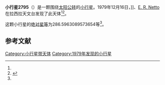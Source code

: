 {{Infobox planet
| bgcolour = #FFFFC0
| name = 2795 Lepage
| symbol = 
| image = 
| caption = 
| discovery = yes
| discovery_ref = 
| discoverer = {{link-en|亨利·德波鸿诺|Henri Debehogne}}]]、[[E._R._Netto|E. R. Netto]]
| discovery_site = [[拉西拉天文台|拉西拉天文台]] 
| discovered = 1979年12月16日
| designations = yes
| mp_name = 
| named_after = 
| alt_names = 1979 YM/ 1974 HP2 / 1982 UK
| mp_category = [[主带小行星|主带小行星]]
| orbit_ref = <ref name="a">[http://ssd.jpl.nasa.gov/sbdb.cgi?sstr=2795 2795 Lepage] {{Wayback|url=http://ssd.jpl.nasa.gov/sbdb.cgi?sstr=2795 |date=20200820021821 }}，小行星數據庫瀏覽器（JPL Small-Body Database Browser）－[[美国国家航空航天局|美国国家航空航天局]]喷气推进实验室</ref>
| epoch = 2456400.5 (2013年4月18日更新)
| aphelion = {{convert|2.36099529197433|AU|km|3|abbr=on|lk=out}}
| perihelion = {{convert|2.230604979194892|AU|km|3|abbr=on}}
| semimajor = {{convert|2.295800135584611|AU|km|3|abbr=on}}
| eccentricity = 0.028397575
| period = 1270.572767 [[日|日]]<br />3.48[[儒略年|儒略年]]
| avg_speed = 
| inclination = 6.040845389070731
| asc_node = 213.467922392391
| mean_anomaly = 
| arg_peri = 286.5963089573654
| satellites = 
| physical_characteristics = yes
| dimensions = 
| mass = 
| density = 
| surface_grav = 
| escape_velocity = 
| sidereal_day = 
| axial_tilt = 
| pole_ecliptic_lat = 
| pole_ecliptic_lon = 
| albedo = 
| temperatures= 
| temp_name1 = 
| mean_temp_1 = 
| max_temp_1 = 
| temp_name2 = 
| max_temp_2 = 
| spectral_type = 
| abs_magnitude = 286.5963089573654
}}

'''小行星2795'''（{{lang-en|2795 Lepage}}）是一颗围绕[[太阳|太阳]][[公转|公转]]的[[小行星|小行星]]。1979年12月16日，{{link-en|亨利·德波鸿诺|Henri Debehogne}}]]、[[E._R._Netto|E. R. Netto]]在拉西拉天文台发现了此天体<ref name="a" /><ref>{{cite news|title=小行星列表|url=http://cfa-www.harvard.edu/iau/lists/NumberedMPs.txt|accessdate=2013-07-08|newspaper=哈佛大学|archive-date=2008-05-17|archive-url=https://web.archive.org/web/20080517010638/http://cfa-www.harvard.edu/iau/lists/NumberedMPs.txt|dead-url=no}}</ref>。

这颗小行星的[[绝对星等|绝对星等]]为286.5963089573654等<ref name="a" />。

==参考文献==
{{reflist}}
{{Minor Planet Number|[[小行星2794|小行星2794]]|[[小行星2796|小行星2796]]}}

{{小天体}}

[[Category:小行星带天体|Category:小行星带天体]]
[[Category:1979年发现的小行星|Category:1979年发现的小行星]]

{{asteroid-stub}}